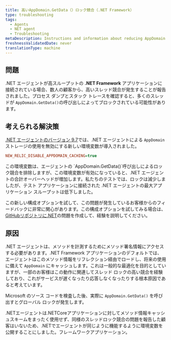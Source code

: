 ```yaml
---
title: 高いAppDomain.GetData（）ロック競合（.NET Framework）
type: troubleshooting
tags:
  - Agents
  - NET agent
  - Troubleshooting
metaDescription: Instructions and information about reducing AppDomain.GetData() lock contention for impacted .NET Framework applications
freshnessValidatedDate: never
translationType: machine
---
```


## 問題

.NET エージェントが高スループットの **.NET Framework** アプリケーションに接続されている場合、数人の顧客から、高いスレッド競合が発生することが報告されました。プロセス ダンプとスタック トレースを確認すると、多くのスレッドが `AppDomain.GetData()`の呼び出しによってブロックされている可能性があります。

## 考えられる解決策

[.NET エージェントのバージョン 9.7](/docs/release-notes/agent-release-notes/net-release-notes)では、.NET エージェントによる `AppDomain` ストレージの使用を無効にする新しい環境変数が導入されました。

```ini
NEW_RELIC_DISABLE_APPDOMAIN_CACHING=true
```

<Callout variant="caution">
  この環境変数は、エージェントの `AppDomain.GetData()`呼び出しによるロック競合を排除しますが、この環境変数が有効になっていると、.NET エージェントの合計オーバーヘッドが増加します。私たちのテストでは、ロックは減少しましたが、テスト アプリケーションに接続された .NET エージェントの最大アプリケーション スループットは低下しました。
</Callout>

この新しい構成オプションを試して、この問題が発生しているお客様からのフィードバックに非常に関心があります。この構成オプションを試してみる場合は、 [GitHubリポジトリに.NET](https://github.com/newrelic/newrelic-dotnet-agent)の問題を作成して、経験を説明してください。

## 原因

.NET エージェントは、メソッドを計測するためにメソッド署名情報にアクセスする必要があります。.NET Framework アプリケーションのデフォルトでは、エージェントはこのメソッド情報をリフレクション経由でロードし、将来の使用に備えて `AppDomain` にキャッシュします。これは一般的な最適化を目的としていますが、一部のお客様はこの動作に関連してスレッド ロックの高い競合を経験しており、これがサービスが遅くなったり応答しなくなったりする根本原因であると考えています。

Microsoft のソース コードを検査した後、実際に `AppDomain.GetData()` を呼び出すとグローバル ロックが発生します。

.NETエージェントは.NETCoreアプリケーションに対してメソッド情報キャッシュスキームをまったく使用せず、同様のスレッドロック競合の問題を報告した顧客はいないため、.NETでエージェントが同じように機能するように環境変数を公開することにしました。フレームワークアプリケーション。
